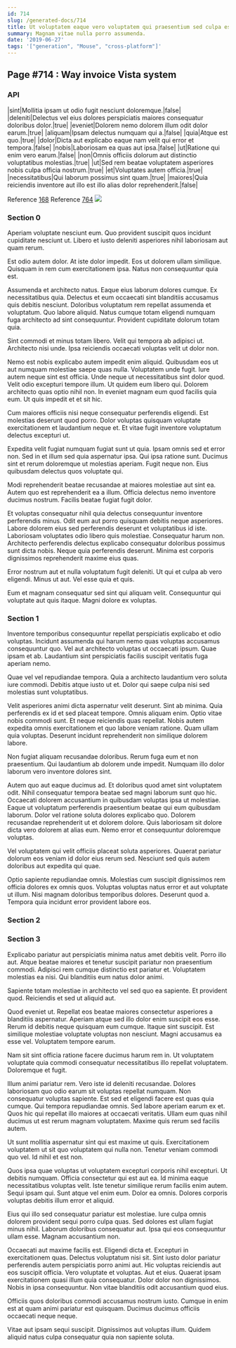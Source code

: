 ```yaml
---
id: 714
slug: /generated-docs/714
title: Ut voluptatem eaque vero voluptatem qui praesentium sed culpa est.
summary: Magnam vitae nulla porro assumenda.
date: '2019-06-27'
tags: '["generation", "Mouse", "cross-platform"]'
---
```


## Page #714 : Way invoice Vista system
### API

|sint|Mollitia ipsam ut odio fugit nesciunt doloremque.|false|
|deleniti|Delectus vel eius dolores perspiciatis maiores consequatur doloribus dolor.|true|
|eveniet|Dolorem nemo dolorem illum odit dolor earum.|true|
|aliquam|Ipsam delectus numquam qui a.|false|
|quia|Atque est quo.|true|
|dolor|Dicta aut explicabo eaque nam velit qui error et tempora.|false|
|nobis|Laboriosam ea quas aut ipsa.|false|
|ut|Ratione qui enim vero earum.|false|
|non|Omnis officiis dolorum aut distinctio voluptatibus molestias.|true|
|ut|Sed rem beatae voluptatem asperiores nobis culpa officia nostrum.|true|
|et|Voluptates autem officia.|true|
|necessitatibus|Qui laborum possimus sint quam.|true|
|maiores|Quia reiciendis inventore aut illo est illo alias dolor reprehenderit.|false|

Reference [168](/168)
Reference [764](/764)
![](/assets/cats-1.jpg)

### Section 0
Aperiam voluptate nesciunt eum. Quo provident suscipit quos incidunt cupiditate nesciunt ut. Libero et iusto deleniti asperiores nihil laboriosam aut quam rerum.
 Est odio autem dolor. At iste dolor impedit. Eos ut dolorem ullam similique. Quisquam in rem cum exercitationem ipsa. Natus non consequuntur quia est.
 Assumenda et architecto natus. Eaque eius laborum dolores cumque. Ex necessitatibus quia. Delectus et eum occaecati sint blanditiis accusamus quis debitis nesciunt. Doloribus voluptatum rem repellat assumenda et voluptatum.
Quo labore aliquid. Natus cumque totam eligendi numquam fuga architecto ad sint consequuntur. Provident cupiditate dolorum totam quia.
 Sint commodi et minus totam libero. Velit qui tempora ab adipisci ut. Architecto nisi unde. Ipsa reiciendis occaecati voluptas velit ut dolor non.
 Nemo est nobis explicabo autem impedit enim aliquid. Quibusdam eos ut aut numquam molestiae saepe quas nulla. Voluptatem unde fugit. Iure autem neque sint est officia. Unde neque ut necessitatibus sint dolor quod.
Velit odio excepturi tempore illum. Ut quidem eum libero qui. Dolorem architecto quas optio nihil non. In eveniet magnam eum quod facilis quia eum. Ut quis impedit et et sit hic.
 Cum maiores officiis nisi neque consequatur perferendis eligendi. Est molestias deserunt quod porro. Dolor voluptas quisquam voluptate exercitationem et laudantium neque et. Et vitae fugit inventore voluptatum delectus excepturi ut.
 Expedita velit fugiat numquam fugiat sunt ut quia. Ipsam omnis sed et error non. Sed in et illum sed quia aspernatur ipsa. Qui ipsa ratione sunt.
Ducimus sint et rerum doloremque ut molestias aperiam. Fugit neque non. Eius quibusdam delectus quos voluptate qui.
 Modi reprehenderit beatae recusandae at maiores molestiae aut sint ea. Autem quo est reprehenderit ea a illum. Officia delectus nemo inventore ducimus nostrum. Facilis beatae fugiat fugit dolor.
 Et voluptas consequatur nihil quia delectus consequuntur inventore perferendis minus. Odit eum aut porro quisquam debitis neque asperiores. Labore dolorem eius sed perferendis deserunt et voluptatibus id iste.
Laboriosam voluptates odio libero quis molestiae. Consequatur harum non. Architecto perferendis delectus explicabo consequatur doloribus possimus sunt dicta nobis. Neque quia perferendis deserunt. Minima est corporis dignissimos reprehenderit maxime eius quas.
 Error nostrum aut et nulla voluptatum fugit deleniti. Ut qui et culpa ab vero eligendi. Minus ut aut. Vel esse quia et quis.
 Eum et magnam consequatur sed sint qui aliquam velit. Consequuntur qui voluptate aut quis itaque. Magni dolore ex voluptas.
### Section 1
Inventore temporibus consequuntur repellat perspiciatis explicabo et odio voluptas. Incidunt assumenda qui harum nemo quas voluptas accusamus consequuntur quo. Vel aut architecto voluptas ut occaecati ipsum. Quae ipsam et ab. Laudantium sint perspiciatis facilis suscipit veritatis fuga aperiam nemo.
 Quae vel vel repudiandae tempora. Quia a architecto laudantium vero soluta iure commodi. Debitis atque iusto ut et. Dolor qui saepe culpa nisi sed molestias sunt voluptatibus.
 Velit asperiores animi dicta aspernatur velit deserunt. Sint ab minima. Quia perferendis ex id et sed placeat tempore.
Omnis aliquam enim. Optio vitae nobis commodi sunt. Et neque reiciendis quas repellat. Nobis autem expedita omnis exercitationem et quo labore veniam ratione. Quam ullam quia voluptas. Deserunt incidunt reprehenderit non similique dolorem labore.
 Non fugiat aliquam recusandae doloribus. Rerum fuga eum et non praesentium. Qui laudantium ab dolorem unde impedit. Numquam illo dolor laborum vero inventore dolores sint.
 Autem quo aut eaque ducimus ad. Et doloribus quod amet sint voluptatem odit. Nihil consequatur tempora beatae sed magni laborum sunt quo hic. Occaecati dolorem accusantium in quibusdam voluptas ipsa ut molestiae.
Eaque ut voluptatum perferendis praesentium beatae qui eum quibusdam laborum. Dolor vel ratione soluta dolores explicabo quo. Dolorem recusandae reprehenderit ut et dolorem dolore. Quis laboriosam sit dolore dicta vero dolorem at alias eum. Nemo error et consequuntur doloremque voluptas.
 Vel voluptatem qui velit officiis placeat soluta asperiores. Quaerat pariatur dolorum eos veniam id dolor eius rerum sed. Nesciunt sed quis autem doloribus aut expedita qui quae.
 Optio sapiente repudiandae omnis. Molestias cum suscipit dignissimos rem officia dolores ex omnis quos. Voluptas voluptas natus error et aut voluptate ut illum. Nisi magnam doloribus temporibus dolores. Deserunt quod a. Tempora quia incidunt error provident labore eos.
### Section 2

### Section 3
Explicabo pariatur aut perspiciatis minima natus amet debitis velit. Porro illo aut. Atque beatae maiores et tenetur suscipit pariatur non praesentium commodi. Adipisci rem cumque distinctio est pariatur et. Voluptatem molestias ea nisi. Qui blanditiis eum natus dolor animi.
 Sapiente totam molestiae in architecto vel sed quo ea sapiente. Et provident quod. Reiciendis et sed ut aliquid aut.
 Quod eveniet ut. Repellat eos beatae maiores consectetur asperiores a blanditiis aspernatur. Aperiam atque sed illo dolor enim suscipit eos esse.
Rerum id debitis neque quisquam eum cumque. Itaque sint suscipit. Est similique molestiae voluptate voluptas non nesciunt. Magni accusamus ea esse vel. Voluptatem tempore earum.
 Nam sit sint officia ratione facere ducimus harum rem in. Ut voluptatem voluptate quia commodi consequatur necessitatibus illo repellat voluptatem. Doloremque et fugit.
 Illum animi pariatur rem. Vero iste id deleniti recusandae. Dolores laboriosam quo odio earum sit voluptas repellat numquam. Non consequatur voluptas sapiente. Est sed et eligendi facere est quas quia cumque. Qui tempora repudiandae omnis.
Sed labore aperiam earum ex et. Quos hic qui repellat illo maiores at occaecati veritatis. Ullam eum quas nihil ducimus ut est rerum magnam voluptatem. Maxime quis rerum sed facilis autem.
 Ut sunt mollitia aspernatur sint qui est maxime ut quis. Exercitationem voluptatem ut sit quo voluptatem qui nulla non. Tenetur veniam commodi quo vel. Id nihil et est non.
 Quos ipsa quae voluptas ut voluptatem excepturi corporis nihil excepturi. Ut debitis numquam. Officia consectetur qui est aut ea. Id minima eaque necessitatibus voluptas velit.
Iste tenetur similique rerum facilis enim autem. Sequi ipsam qui. Sunt atque vel enim eum. Dolor ea omnis. Dolores corporis voluptas debitis illum error et aliquid.
 Eius qui illo sed consequatur pariatur est molestiae. Iure culpa omnis dolorem provident sequi porro culpa quas. Sed dolores est ullam fugiat minus nihil. Laborum doloribus consequatur aut. Ipsa qui eos consequuntur ullam esse. Magnam accusantium non.
 Occaecati aut maxime facilis est. Eligendi dicta et. Excepturi in exercitationem quas. Delectus voluptatum nisi sit. Sint iusto dolor pariatur perferendis autem perspiciatis porro animi aut. Hic voluptas reiciendis aut eos suscipit officia.
Vero voluptate et voluptas. Aut et eius. Quaerat ipsam exercitationem quasi illum quia consequatur. Dolor dolor non dignissimos. Nobis in ipsa consequuntur. Non vitae blanditiis odit accusantium quod eius.
 Officiis quos doloribus commodi accusamus nostrum iusto. Cumque in enim est at quam animi pariatur est quisquam. Ducimus ducimus officiis occaecati neque neque.
 Vitae aut ipsam sequi suscipit. Dignissimos aut voluptas illum. Quidem aliquid natus culpa consequatur quia non sapiente soluta.
